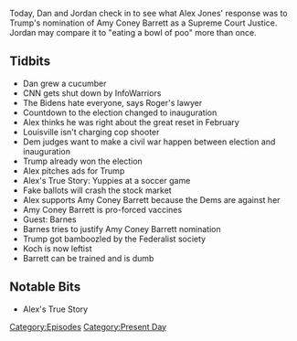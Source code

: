 {{DEFAULTSORT:
    #_EPISODE_0486:September 27, 2020
}}{{Episode
    | title           = September 27, 2020
    | caption         = [https://knowledgefight.libsyn.com/486-september-27-2020 Listen to this episode on Libsyn]
    | episodeNumber   = 486
    | length          = 01:16:01
    | airDate         = September 28, 2020
    | coverageDate    = September 27, 2020
    | episodeType     = [[:Category:Present Day|Present Day]]
    | appearance      = [[Amy Coney Barrett]], [[Robert Barnes]]
    | oocDrop         = This is a broadcast for serious people
    | previousEpisode = [[485: September 23-24, 2020]]
    | nextEpisode     = [[487: September 28, 2020]]
}}

{{Stub}}

Today, Dan and Jordan check in to see what Alex Jones' response was to Trump's nomination of Amy Coney Barrett as a Supreme Court Justice. Jordan may compare it to "eating a bowl of poo" more than once.

==Tidbits==

*Dan grew a cucumber
*CNN gets shut down by InfoWarriors
*The Bidens hate everyone, says Roger's lawyer
*Countdown to the election changed to inauguration
*Alex thinks he was right about the great reset in February
*Louisville isn't charging cop shooter
*Dem judges want to make a civil war happen between election and inauguration
*Trump already won the election
*Alex pitches ads for Trump
*Alex's True Story: Yuppies at a soccer game
*Fake ballots will crash the stock market
*Alex supports Amy Coney Barrett because the Dems are against her
*Amy Coney Barrett is pro-forced vaccines
*Guest: Barnes
*Barnes tries to justify Amy Coney Barrett nomination
*Trump got bamboozled by the Federalist society
*Koch is now leftist
*Barrett can be trained and is dumb

==Notable Bits==

*Alex's True Story

[[Category:Episodes]]
[[Category:Present Day]]